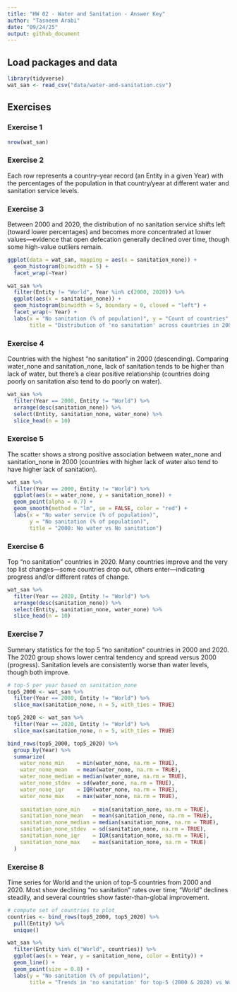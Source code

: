 ```yaml
---
title: "HW 02 - Water and Sanitation - Answer Key"
author: "Tasneem Arabi"
date: "09/24/25"
output: github_document
---
```


## Load packages and data

```r
library(tidyverse)
wat_san <- read_csv("data/water-and-sanitation.csv")
```

## Exercises

### Exercise 1

```r
nrow(wat_san)
```

### Exercise 2

Each row represents a country–year record (an Entity in a given Year) with the percentages of the population in that country/year at different water and sanitation service levels.

### Exercise 3

Between 2000 and 2020, the distribution of no sanitation service shifts left (toward lower percentages) and becomes more concentrated at lower values—evidence that open defecation generally declined over time, though some high-value outliers remain.

```r
ggplot(data = wat_san, mapping = aes(x = sanitation_none)) +
  geom_histogram(binwidth = 5) +
  facet_wrap(~Year)
```


```r
wat_san %>% 
  filter(Entity != "World", Year %in% c(2000, 2020)) %>% 
  ggplot(aes(x = sanitation_none)) +
  geom_histogram(binwidth = 5, boundary = 0, closed = "left") +
  facet_wrap(~ Year) +
  labs(x = "No sanitation (% of population)", y = "Count of countries",
       title = "Distribution of 'no sanitation' across countries in 2000 vs 2020")
```

### Exercise 4

Countries with the highest “no sanitation” in 2000 (descending). Comparing water_none and sanitation_none, lack of sanitation tends to be higher than lack of water, but there’s a clear positive relationship (countries doing poorly on sanitation also tend to do poorly on water).

```r
wat_san %>% 
  filter(Year == 2000, Entity != "World") %>% 
  arrange(desc(sanitation_none)) %>% 
  select(Entity, sanitation_none, water_none) %>% 
  slice_head(n = 10)
```

### Exercise 5

The scatter shows a strong positive association between water_none and sanitation_none in 2000 (countries with higher lack of water also tend to have higher lack of sanitation).

```r
wat_san %>% 
  filter(Year == 2000, Entity != "World") %>% 
  ggplot(aes(x = water_none, y = sanitation_none)) +
  geom_point(alpha = 0.7) +
  geom_smooth(method = "lm", se = FALSE, color = "red") +
  labs(x = "No water service (% of population)", 
       y = "No sanitation (% of population)",
       title = "2000: No water vs No sanitation")
```

### Exercise 6

Top “no sanitation” countries in 2020. Many countries improve and the very top list changes—some countries drop out, others enter—indicating progress and/or different rates of change.

```r
wat_san %>% 
  filter(Year == 2020, Entity != "World") %>% 
  arrange(desc(sanitation_none)) %>% 
  select(Entity, sanitation_none, water_none) %>% 
  slice_head(n = 10)
```

### Exercise 7

Summary statistics for the top 5 “no sanitation” countries in 2000 and 2020. The 2020 group shows lower central tendency and spread versus 2000 (progress). Sanitation levels are consistently worse than water levels, though both improve.

```r
# top-5 per year based on sanitation_none
top5_2000 <- wat_san %>% 
  filter(Year == 2000, Entity != "World") %>% 
  slice_max(sanitation_none, n = 5, with_ties = TRUE)

top5_2020 <- wat_san %>% 
  filter(Year == 2020, Entity != "World") %>% 
  slice_max(sanitation_none, n = 5, with_ties = TRUE)

bind_rows(top5_2000, top5_2020) %>% 
  group_by(Year) %>% 
  summarize(
    water_none_min    = min(water_none, na.rm = TRUE),
    water_none_mean   = mean(water_none, na.rm = TRUE),
    water_none_median = median(water_none, na.rm = TRUE),
    water_none_stdev  = sd(water_none, na.rm = TRUE),
    water_none_iqr    = IQR(water_none, na.rm = TRUE),
    water_none_max    = max(water_none, na.rm = TRUE),
    
    sanitation_none_min    = min(sanitation_none, na.rm = TRUE),
    sanitation_none_mean   = mean(sanitation_none, na.rm = TRUE),
    sanitation_none_median = median(sanitation_none, na.rm = TRUE),
    sanitation_none_stdev  = sd(sanitation_none, na.rm = TRUE),
    sanitation_none_iqr    = IQR(sanitation_none, na.rm = TRUE),
    sanitation_none_max    = max(sanitation_none, na.rm = TRUE)
  )  
```

### Exercise 8

Time series for World and the union of top-5 countries from 2000 and 2020. Most show declining “no sanitation” rates over time; “World” declines steadily, and several countries show faster-than-global improvement.

```r
# compute set of countries to plot
countries <- bind_rows(top5_2000, top5_2020) %>% 
  pull(Entity) %>% 
  unique()

wat_san %>% 
  filter(Entity %in% c("World", countries)) %>% 
  ggplot(aes(x = Year, y = sanitation_none, color = Entity)) +
  geom_line() +
  geom_point(size = 0.8) +
  labs(y = "No sanitation (% of population)",
       title = "Trends in 'no sanitation' for top-5 (2000 & 2020) vs World")
```
